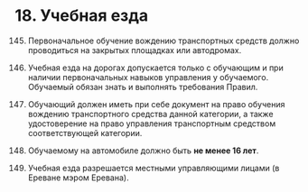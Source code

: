 # 18. Учебная езда

145. Первоначальное обучение вождению транспортных средств должно проводиться на закрытых площадках или автодромах.

146. Учебная езда на дорогах допускается только с обучающим и при наличии первоначальных навыков управления у обучаемого. Обучаемый обязан знать и выполнять требования Правил.

147. Обучающий должен иметь при себе документ на право обучения вождению транспортного средства данной категории, а также удостоверение на право управления транспортным средством соответствующей категории.

148. Обучаемому на автомобиле должно быть **не менее 16 лет**.

149. Учебная езда разрешается местными управляющими лицами (в Ереване мэром Еревана).
